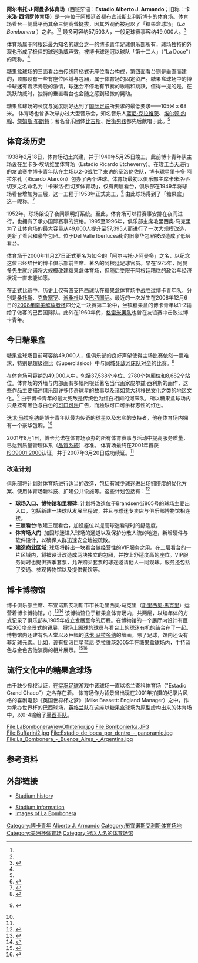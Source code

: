 {{noteTA
|G1=南美球會
|T=zh-hans:阿尔韦托·J·阿曼多体育场;zh-hk:阿爾韋托·J·阿曼多體育場;zh-tw:阿爾韋托·J·阿曼多體育場;
|1=zh-hans:博卡青年;zh-hk:小保加;zh-tw:博卡青年;
|2=zh-hans:博卡;zh-hk:小保加;zh-tw:博卡;
|3=zh-hans:埃尔顿·约翰;zh-hk:艾頓·約翰;zh-tw:艾爾頓·強;
|4=zh-hans:后街男孩;zh-hk:後街男孩;zh-tw:新好男孩;
|5=zh-hans:詹姆斯·布朗特;zh-hk:詹姆仕·布朗特;zh-tw:詹姆仕·布朗特;
|6=zh-hans:费耶诺德体育场;zh-hk:飛燕諾球場;zh-tw:費耶諾德體育場;
|7=zh-hans:汉普顿公园球场;zh-hk:咸普頓公園球場;zh-tw:漢普頓公園球場;
|8=zh-hans:圣西罗球场;zh-hk:聖西路球場;zh-tw:聖西羅球場;
}}
{{Infobox Stadium
|name= 阿尔韦托·J·阿曼多体育场
|nickname= 糖果盒
|image=[[Image:La_Bombonera._-_panoramio.jpg|250px]]<br><br>[[Image:Foto_palco_bombonera.JPG|250px]]
|fullname=阿尔韦托·J·阿曼多体育场
|location=[[布宜诺斯艾利斯|布宜诺斯艾利斯]], [[拉博卡|博卡]] <br>Brandsen 805 CP 1161
|broke_ground=1938年2月18日
|built=1938-1940
|opened=1940年5月25日
|renovated=1995-96
|expanded=
|closed=
|demolished=
|owner=[[博卡青年|博卡青年]]
|operator=
|surface=天然草坪
|construction_cost=
|architect=何塞·路易斯·德尔皮尼, {{tsl|en|Viktor Sulčič|维克多·苏西奇}}, 劳尔·贝斯
|structural engineer=
|former_names=卡米洛·西切罗体育场 (1940–2000)
|tenants=[[小保加體育會|小保加體育會]]
|seating_capacity=通常启用：49,000人<br/>最大容量：57,503人<ref>{{cite web |url=http://www.bocajuniors.com.ar/la-bombonera |title=存档副本 |accessdate=2009-09-29 |deadurl=yes |archiveurl=https://web.archive.org/web/20120409063313/http://www.bocajuniors.com.ar/la-bombonera |archivedate=2012-04-09 }}</ref>
|dimensions=105 x 68 m
}}

'''阿尔韦托·J·阿曼多体育场'''（西班牙语：'''Estadio Alberto J. Armando'''；旧称：'''卡米洛·西切罗体育场'''）是一座位于[[阿根廷|阿根廷]]首都[[布宜诺斯艾利斯|布宜诺斯艾利斯]][[拉博卡|博卡]]的体育场。体育场看台一侧扁平而其余三侧高耸挺拔，因其外观而被冠以了「糖果盒球场」（''La Bombonera'' ）之名。<ref name="midfielddynamo"/><ref name="independent2187963"/> 最多可容纳57,503人，一般足球赛事容纳49,000人。<ref name="La Bombonera en Números">{{cite web|url=http://www.bocajuniors.com.ar/la-bombonera|title=Distribution of the different sectors of the stadium|publisher=www.Bocajuniors.com.ar|accessdate=2009-11-14|deadurl=yes|archiveurl=https://web.archive.org/web/20120409063313/http://www.bocajuniors.com.ar/la-bombonera|archivedate=2012-04-09}}</ref>

体育场属于阿根廷最为知名的球会之一的[[博卡青年|博卡青年]]足球俱乐部所有，球场独特的外观也形成了极佳的球迷助威声效，被博卡球迷冠以球队「第十二人」（"La Doce"）的昵称。<ref name="midfielddynamo"/>

糖果盒球场的三面看台由传统阶梯式无座位看台构成，第四面看台则是垂直而建的，顶部设有一些有座位区域与包厢，属于体育场的固定资产。糖果盒球场中的博卡球迷有着沸腾般的激情，球迷会不停地有节奏的歌唱和跳跃，值得一提的是，在跳跃助威时，独特的垂直看台也会随之感到轻微的晃动。

糖果盒球场的长度与宽度刚好达到了[[国际足联|国际足联]]所要求的最低要求——105米 x 68米。 体育场也曾多次举办过大型音乐会，知名音乐人[[蓝尼·克拉维茨|蓝尼·克拉维茨]]、[[埃尔顿·约翰|埃尔顿·约翰]]、[[詹姆斯·布朗特|詹姆斯·布朗特]]；著名音乐团体[[比吉斯|比吉斯]]、[[后街男孩|后街男孩]]都先后献唱于此。<ref name="fodors193396"/>

==体育场历史==
1938年2月18日，体育场动土兴建，并于1940年5月25日竣工，此前博卡青年队主场设在里卡多·埃切维里体育场（Estadio Ricardo Etcheverry）。在竣工当天进行的友谊赛中博卡青年队在主场以2-0战胜了来访的[[圣洛伦索竞技|圣洛伦佐队]]，博卡球星里卡多·阿拉尔孔（Ricardo Alarcón）包办了两个进球。体育场最初以俱乐部主席卡米洛·西切罗之名命名为「卡米洛·西切罗体育场」，仅有两层看台，俱乐部在1949年将球场看台增加为三层，这一工程于1953年正式完工，<ref name="boca-bombonera">{{cite web|url=http://www.bocajuniors.com.ar/english/elclub_bombonera.php|title=The Stadium|publisher=[[博卡青年|博卡青年]]|accessdate=2008-11-07|archiveurl=https://web.archive.org/web/20080704130830/http://www.bocajuniors.com.ar/english/elclub_bombonera.php|archivedate=2008-07-04|deadurl=yes}}</ref> 由此球场得到了「糖果盒」这一昵称。<ref name="midfielddynamo">{{cite web|url=http://www.midfielddynamo.com/stadia/intimidating.htm|title=10 Intimidating Stadiums (Worldwide)|publisher=mifielddynamo.com|accessdate=2008-11-07|archive-url=https://web.archive.org/web/20111114103645/http://www.midfielddynamo.com/stadia/intimidating.htm|archive-date=2011-11-14|dead-url=yes}}</ref> 

1952年，球场架设了夜间照明灯系统。至此，体育场可以将赛事安排在夜间进行，也拥有了承办国际赛事的资格。1995至1996年，俱乐部主席毛里西奥·马克里为了让体育场的最大容量从49,000人提升至57,395人而进行了一次大规模改造，更新了看台和豪华包厢。位于Del Valle Iberlucea街的旧豪华包厢被改造成了低层看台。

体育场于2000年11月27日正式更名为如今的「阿尔韦托·J·阿曼多」之名，以纪念这位已经辞世的博卡俱乐部前主席、著名的阿根廷足球官员。早在1975年，阿曼多先生就允诺将大规模改建糖果盒体育场，但随后受限于阿根廷糟糕的政治与经济状况一直未能如愿。

在正式比赛中，历史上仅有四支巴西球队在糖果盒体育场中战胜过博卡青年队，分别是[[桑托斯足球俱乐部|桑托斯]]、[[克鲁塞罗|克鲁塞罗]]、[[派桑杜足球俱乐部|派桑杜]]以及[[國際體育會|巴西国际]]。最近的一次发生在2008年12月6日的[[2008年南美解放者杯|2008年南美解放者杯]]四分之一决赛第二轮中，坐镇糖果盒的博卡青年以1-2输给了做客的巴西国际队。此外在1960年代，[[格雷米奧阿雷格里港足球俱乐部|格雷米奧队]]也曾在友谊赛中击败过博卡青年。

==今日糖果盒==
糖果盒球场目前可容纳49,000人，但俱乐部的良好声望使得主场比赛依然一票难求，特别是超级德比（Superclásico）中与[[同城德比|同城死敌]][[河床竞技俱乐部|河床队]]对垒的比赛。<ref name="independent2187963">{{cite web|url=http://travel.independent.co.uk/americas/article2187963.ece|title=Buenos Aires: In a liga of its own|date=27 January 2007|publisher=[[独立报|独立报]]|accessdate=2008-11-07|deadurl=yes|archiveurl=https://web.archive.org/web/20080118151545/http://travel.independent.co.uk/americas/article2187963.ece|archivedate=2008-01-18}}</ref> 

在体育场可容纳的49,000人中，包括37,538个座位、2780个包厢位和8,682个站位。体育场的外墙与内部画有多幅阿根廷著名当代画家皮尔兹·西利斯的画作，这些作品主要描述俱乐部许多传奇球星的故事以及诸如意大利移民文化之类的地区文化。<ref name="bocacampeon2">{{cite web|url=http://www.bocampeonweb.com.ar/english/bombonera2.htm|title=Fochada de la Bombonera|publisher=Bocacampeonweb|accessdate=2008-11-08}} {{Dead link|date=September 2010|bot=H3llBot}}</ref> 由于博卡青年的最大死敌是传统色为红白相间的河床队，所以糖果盒球场内只悬挂有黑色与白色的[[可口可乐|可口可乐]]广告，而独缺可口可乐标志性的红色。

[[迭戈·马拉多纳|迭戈·马拉多纳]]是博卡青年队最为传奇的球星以及忠实的支持者，他在体育场内拥有一个豪华包厢。<ref name="independent2187963"/>

2001年8月1日，博卡允诺在体育场承办的所有体育赛事与活动中提高服务质量，已达到质量管理体系（[[品質系統|品質系統]]）标准。 体育场最终在2001年首获[[ISO_9000|ISO9001:2000]]认证，并于2007年3月20日成功续证。<ref name="boca-iso9001"/>

===改造计划===
俱乐部将计划对体育场进行适当的改造，包括有减少球迷进出场拥挤度的优化方案、使用体育场新科技、扩建公共设施等。这些计划包括有：<ref name="boca-iso9001">{{cite web|url=http://www.bocajuniors.com.ar/english/elclub_iso9001.php|title=First in the World - Processes that have been certified with the maximum distinction|publisher=[[博卡青年|博卡青年]]|accessdate=2008-11-07|archiveurl=https://web.archive.org/web/20080528190403/http://www.bocajuniors.com.ar/english/elclub_iso9001.php|archivedate=2008-05-28|deadurl=yes}}</ref>

*'''球场入口、博物馆和里程碑''': 计划将改造位于Brandsen街805号的球场主要出入口，包括新建一块球队发展里程碑，并且与球迷专卖店与俱乐部博物馆相连接。
*'''三层看台''':改建三层看台，加设座位以提高球迷看球时的舒适度。 
*'''体育场大门''': 加固球迷进入球场的通道以及保护分散人流的地道，新增硬件与软件设计，以确保人群迅速安全地被疏散。
*'''建造商业区域''': 球场将辟出一块看台做经营性的VIP服务之用。在二层看台的一片区域内，将被设计改造成两块独立的包厢，并按上舒适度高的座位。VIP服务同时也提供赛季套票，允许购买套票的球迷邀请他人一同观球。服务还包括了交通、参观博物馆以及提供餐饮等。

==博卡博物馆==
博卡俱乐部主席、布宜诺斯艾利斯市市长毛里西奥·马克里（[[毛里西奧·馬克里|毛里西奧·馬克里]]）运营着博卡博物馆，({{lang-es|Museo de la Pasión Boquense}}) ,<ref name="usatoday010508">{{cite web|last=Neumann|first=Jeannette|url=http://www.usatoday.com/sports/soccer/2008-05-01-554712659_x.htm|title=In Argentina, fans go wild for Boca Juniors|date=1 May 2008|publisher=[[今日美国|今日美国]]|accessdate=2008-11-07|archive-date=2008-05-22|archive-url=https://web.archive.org/web/20080522150214/http://www.usatoday.com/sports/soccer/2008-05-01-554712659_x.htm|dead-url=no}}</ref><ref name="nyt-review">{{cite web|url=http://travel.nytimes.com/travel/guides/central-and-south-america/argentina/buenos-aires/attraction-detail.html?vid=1154654620587|title=Buenos Aires Attractions - Boca Juniors Stadium and Museum|publisher=[[纽约时报|纽约时报]]|accessdate=2008-11-07|deadurl=yes|archiveurl=https://web.archive.org/web/20070224011103/http://travel.nytimes.com/travel/guides/central-and-south-america/argentina/buenos-aires/attraction-detail.html?vid=1154654620587|archivedate=2007-02-24}}</ref> 该博物馆位于糖果盒体育场内，共两层，以编年体的方式记录了俱乐部从1905年成立发展至今的历程。在博物馆的一个展厅内设计有巨幅360度全景式的镜展，将场上踢球的球员与看台上的球迷有机的结合在了一起。博物馆内还建有名人堂以及巨幅的[[迭戈·马拉多纳|迭戈·马拉多纳]]的墙画。除了足球，馆内还设有非足球元素。比如，设有摇滚巨星蓝尼·克拉维茨2005年在糖果盒球场内，手持蓝色与金色吉他演奏的相片展示。<ref name="fodors193396">{{cite web|url=http://www.fodors.com/world/south-america/argentina/buenos-aires/review-193396.html|title=Estadio Boca Juniors Review|publisher=[[Fodor's|Fodor's]]|accessdate=2008-11-08|archive-url=https://web.archive.org/web/20081118110013/http://www.fodors.com/world/south-america/argentina/buenos-aires/review-193396.html|archive-date=2008-11-18|dead-url=yes}}</ref><ref name="museoboquense">{{cite web|url=http://www.museoboquense.com/home.php|title=El Museo de la Pasión Bocquense|publisher=[[博卡青年|博卡青年]]|language=es|accessdate=2008-11-08|deadurl=yes|archiveurl=https://web.archive.org/web/20081109055733/http://www.museoboquense.com/home.php|archivedate=2008-11-09}}</ref>

==流行文化中的糖果盒球场==
由于缺少授权认证，在[[实况足球|实况足球]]游戏中该球场一直以格兰查科体育场（"Estadio Grand Chaco"）之名存在着。 体育场作为背景曾出现在2001年拍摄的纪录片风格的喜剧电影《英国世界杯之梦》（Mike Bassett: England Manager）之中，作为承办世界杯的巴西球场，[[英格兰国家足球队|英格兰队]]在这座以糖果盒球场为原型虚构出来的体育场中，以0-4输给了[[墨西哥国家足球队|墨西哥队]]。

<gallery>
File:LaBomboneraViewOfInterior.jpg
File:Bombonierka.JPG
File:Buffarini2.jpg
File:Estadio_de_boca_por_dentro_-_panoramio.jpg
File:La_Bombonera_-_Buenos_Aires_-_Argentina.jpg
</gallery>

==参考资料==
{{Reflist|2}}

==外部链接==
*[https://web.archive.org/web/20050323034747/http://www.bocampeonweb.com.ar/english/bombonera.htm Stadium history]

*[https://web.archive.org/web/20130218135829/http://www.agrupacionnuevoboca.com.ar/Club/Estadio/Default.asp Stadium information]
*[https://web.archive.org/web/20081220132359/http://www.bocampeonweb.com.ar/english/bombonera3.htm Images of La Bombonera]

{{start box}}
{{succession box |
 title=[[洲际杯足球赛|洲际杯足球赛]]<br>决赛球场|
 before=[[汉普顿公园球场|汉普顿公园球场]] <br/> [[胡安·多明戈·贝隆总统体育场|圆柱球场]]|
 after=糖果盒球场 <br/> [[圣西罗球场|圣西罗球场]]|
 years=[[洲际杯足球赛|1968年]] 
}}
{{succession box |
 title=[[洲际杯足球赛|洲际杯足球赛]]<br>决赛球场|
 before=糖果盒球场 <br/> [[老特拉福德球场|老特拉福德球场]]|
 after=糖果盒球场 <br/> [[费耶诺德体育场|费耶诺德体育场]]|
 years=[[洲际杯足球赛|1969年]] 
}}
{{succession box |
 title=[[洲际杯足球赛|洲际杯足球赛]]<br>决赛球场|
 before=糖果盒球场 <br/> [[圣西罗球场|圣西罗球场]]|
 after=[[卡莱斯卡基体育场|卡莱斯卡基体育场]] <br/> [[世纪球场|世纪球场]]|
 years=[[洲际杯足球赛|1970年]] 
}}
{{succession box |
 title=[[洲际杯足球赛|洲际杯足球赛]]<br>决赛球场|
 before=[[米内罗体育场|米内罗体育场]] <br/> [[慕尼黑奥林匹克体育场|慕尼黑奥林匹克体育场]]|
 after=[[马尔默体育场|马尔默体育场]] <br/> [[迪芬索斯·德尔·查科体育场|德尔·查科体育场]]|
 years=[[洲际杯足球赛|1977年]] 
}}
{{end box}}


{{coord|34|38|8.34|S|58|21|52.74|W|type:landmark|display=title}}

[[Category:博卡青年|Category:博卡青年]]
[[Category:阿根廷足球場|Alberto J. Armando]]
[[Category:布宜诺斯艾利斯体育场地|Category:布宜诺斯艾利斯体育场地]]
[[Category:美洲杯体育场|Category:美洲杯体育场]]
[[Category:冠以人名的体育场馆|Category:冠以人名的体育场馆]]